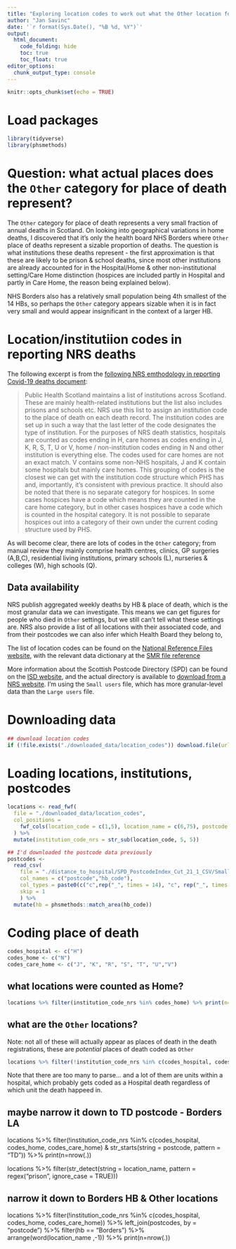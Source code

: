 ```yaml
---
title: "Exploring location codes to work out what the Other location for deaths in NHS Borders represent"
author: "Jan Savinc"
date: '`r format(Sys.Date(), "%B %d, %Y")`'
output: 
  html_document:
    code_folding: hide
    toc: true
    toc_float: true
editor_options: 
  chunk_output_type: console
---
```



```r
knitr::opts_chunk$set(echo = TRUE)
```


# Load packages

```r
library(tidyverse)
library(phsmethods)
```


# Question: what actual places does the `Other` category for place of death represent?

The `Other` category for place of death represents a very small fraction of annual deaths in Scotland. On looking into geographical variations in home deaths, I discovered that it's only the health board NHS Borders where `Other` place of deaths represent a sizable proportion of deaths. The question is what institutions these deaths represent - the first approximation is that these are likely to be prison & school deaths, since most other institutions are already accounted for in the Hospital/Home & other non-institutional setting/Care Home distinction (hospices are included partly in Hospital and partly in Care Home, the reason being explained below).

NHS Borders also has a relatively small population being 4th smallest of the 14 HBs, so perhaps the `Other` category appears sizable when it is in fact very small and would appear insignificant in the context of a larger HB.


# Location/institutiion codes in reporting NRS deaths

The following excerpt is from the [following NRS emthodology in reporting Covid-19 deaths document](https://www.nrscotland.gov.uk/files//statistics/covid19/covid-deaths-21-methodology.pdf):

> Public Health Scotland maintains a list of institutions across Scotland. These are mainly health-related institutions but the list also includes prisons and schools etc. NRS use this list to assign an institution code to the place of death on each death record. The institution codes are set up in such a way that the last letter of the code designates the type of institution. For the purposes of NRS death statistics, hospitals are counted as codes ending in H, care homes as codes ending in J, K, R, S, T, U or V, home / non-institution codes ending in N and other institution is everything else. The codes used for care homes are not an exact match. V contains some non-NHS hospitals, J and K contain some hospitals but mainly care homes. This grouping of codes is the closest we can get with the institution code structure which PHS has and, importantly, it’s consistent with previous practice. It should also be noted that there is no separate category for hospices. In some cases hospices have a code which means they are counted in the care home category, but in other cases hospices have a code which is counted in the hospital category. It is not possible to separate hospices out into a category of their own under the current coding structure used by PHS.

As will become clear, there are lots of codes in the `Other` category; from manual review they mainly comprise health centres, clinics, GP surgeries (A,B,C), residential living institutions,  primary schools (L), nurseries &  colleges (W), high schools (Q).


## Data availability

NRS publish aggregated weekly deaths by HB & place of death, which is the most granular data we can investigate. This means we can get figures for people who died in `Other` settings, but we still can't tell what these settings are.
NRS also provide a list of all locations with their associated code, and from their postcodes we can also infer which Health Board they belong to,

The list of location codes can be found on the [National Reference Files website](https://www.isdscotland.org/Products-and-Services/Data-Definitions-and-References/National-Reference-Files/), with the relevant data dictionary at the [SMR file reference](https://www.isdscotland.org/Products-and-Services/Data-Definitions-and-References/National-Reference-Files/SMR-reference-file-layouts.asp#Location%20Codes)

More information about the Scottish Postcode Directory (SPD) can be found on the [ISD website](https://www.isdscotland.org/Products-and-Services/GPD-Support/Geography/), and the actual directory is available to [download from a NRS website](https://www.nrscotland.gov.uk/statistics-and-data/geography/nrs-postcode-extract). I'm using the `Small users` file, which has more granular-level data than the `Large users` file.


# Downloading data

```r
## download location codes
if (!file.exists("./downloaded_data/location_codes")) download.file(url = "http://www.isdscotland.org/Products-and-Services/Data-Definitions-and-References/National-Reference-Files/Nat-Ref-Files/location?52573360", destfile = "./downloaded_data/location_codes", method = "curl")
```

# Loading locations, institutions, postcodes

```r
locations <- read_fwf(
  file = "./downloaded_data/location_codes", 
  col_positions = 
    fwf_cols(location_code = c(1,5), location_name = c(6,75), postcode = c(251,258))  # from the data dictionary in the SMR reference above
  ) %>%
  mutate(institution_code_nrs = str_sub(location_code, 5, 5))

## I'd downloaded the postcode data previously
postcodes <- 
  read_csv(
    file = "./distance_to_hospital/SPD_PostcodeIndex_Cut_21_1_CSV/SmallUser.csv", 
    col_names = c("postcode","hb_code"), 
    col_types = paste0(c("c",rep("_", times = 14), "c", rep("_", times = 57 - 16)), collapse=""),  # there are 57 columns, and we only need number 1 and number 16, both as character vector
    skip = 1
    ) %>%
  mutate(hb = phsmethods::match_area(hb_code))
```

# Coding place of death

```r
codes_hospital <- c("H")
codes_home <- c("N")
codes_care_home <- c("J", "K", "R", "S", "T", "U","V")
```

## what locations were counted as Home?

```r
locations %>% filter(institution_code_nrs %in% codes_home) %>% print(n=nrow(.))
```

## what are the `Other` locations? 

Note: not all of these will actually appear as places of death in the death registrations, these are *potential* places of death coded as `Other`

```r
locations %>% filter(!institution_code_nrs %in% c(codes_hospital, codes_home, codes_care_home))
```

Note that there are too many to parse... and a lot of them are units within a hospital, which probably gets coded as a Hospital death regardless of which unit the death happeed in.

## maybe narrow it down to TD postcode - Borders LA
locations %>% filter(!institution_code_nrs %in% c(codes_hospital, codes_home, codes_care_home) & str_starts(string = postcode, pattern = "TD")) %>% print(n=nrow(.))

locations %>% filter(str_detect(string = location_name, pattern = regex("prison", ignore_case = TRUE)))

## narrow it down to Borders HB & Other locations
locations %>% 
  filter(!institution_code_nrs %in% c(codes_hospital, codes_home, codes_care_home)) %>%
  left_join(postcodes, by = "postcode") %>%
  filter(hb == "Borders") %>%
  arrange(word(location_name ,-1)) %>%
  print(n=nrow(.))

